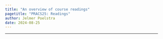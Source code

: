 ```yaml
---
title: "An overview of course readings"
pagetitle: "PRACS25: Readings"
author: Jelmer Poelstra
date: 2024-08-25
---
```


---------

<br>
